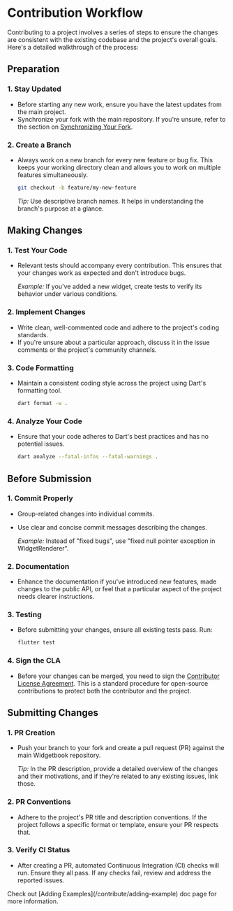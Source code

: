 # Contribution Workflow

Contributing to a project involves a series of steps to ensure the changes are
consistent with the existing codebase and the project's overall goals. Here's a
detailed walkthrough of the process:

## Preparation

### 1. Stay Updated

- Before starting any new work, ensure you have the latest updates from the main
  project.
- Synchronize your fork with the main repository. If you're unsure, refer to the
  section on [Synchronizing Your Fork](/contribute/sync-your-fork).

### 2. Create a Branch

- Always work on a new branch for every new feature or bug fix. This keeps your
  working directory clean and allows you to work on multiple features
  simultaneously.

  ```bash
  git checkout -b feature/my-new-feature
  ```

  _Tip:_ Use descriptive branch names. It helps in understanding the branch's
  purpose at a glance.

## Making Changes

### 1. Test Your Code

- Relevant tests should accompany every contribution. This ensures that your
  changes work as expected and don't introduce bugs.

  _Example:_ If you've added a new widget, create tests to verify its behavior
  under various conditions.

### 2. Implement Changes

- Write clean, well-commented code and adhere to the project's coding standards.
- If you're unsure about a particular approach, discuss it in the issue comments
  or the project's community channels.

### 3. Code Formatting

- Maintain a consistent coding style across the project using Dart's formatting
  tool.

  ```bash
  dart format -w .
  ```

### 4. Analyze Your Code

- Ensure that your code adheres to Dart's best practices and has no potential
  issues.

  ```bash
  dart analyze --fatal-infos --fatal-warnings .
  ```

## Before Submission

### 1. Commit Properly

- Group-related changes into individual commits.
- Use clear and concise commit messages describing the changes.

  _Example:_ Instead of "fixed bugs", use "fixed null pointer exception in
  WidgetRenderer".

### 2. Documentation

- Enhance the documentation if you've introduced new features, made changes to
  the public API, or feel that a particular aspect of the project needs clearer
  instructions.

### 3. Testing

- Before submitting your changes, ensure all existing tests pass. Run:

  ```bash
  flutter test
  ```

### 4. Sign the CLA

- Before your changes can be merged, you need to sign the
  [Contributor License Agreement](https://docs.google.com/forms/d/e/1FAIpQLScuRfjUzENsLsmQgqZlGLxMKbFi7zuXoPARyXytoyQrq7ntUw/viewform).
  This is a standard procedure for open-source contributions to protect both the
  contributor and the project.

## Submitting Changes

### 1. PR Creation

- Push your branch to your fork and create a pull request (PR) against the main
  Widgetbook repository.

  _Tip:_ In the PR description, provide a detailed overview of the changes and
  their motivations, and if they're related to any existing issues, link those.

### 2. PR Conventions

- Adhere to the project's PR title and description conventions. If the project
  follows a specific format or template, ensure your PR respects that.

### 3. Verify CI Status

- After creating a PR, automated Continuous Integration (CI) checks will run.
  Ensure they all pass. If any checks fail, review and address the reported
  issues.

<Info>
	Check out [Adding Examples](/contribute/adding-example) doc page for more
	information.
</Info>

